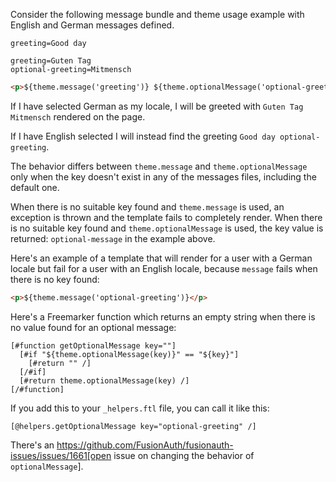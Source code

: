 
Consider the following message bundle and theme usage example with English and German messages defined.

```properties title="English"
greeting=Good day
```

```properties title="German"
greeting=Guten Tag
optional-greeting=Mitmensch
```

```html title="Template"
<p>${theme.message('greeting')} ${theme.optionalMessage('optional-greeting')}</p>
```

If I have selected German as my locale, I will be greeted with `Guten Tag Mitmensch` rendered on the page. 

If I have English selected I will instead find the greeting `Good day optional-greeting`.

The behavior differs between `theme.message` and `theme.optionalMessage` only when the key doesn't exist in any of the messages files, including the default one. 

When there is no suitable key found and `theme.message` is used, an exception is thrown and the template fails to completely render. When there is no suitable key found and `theme.optionalMessage` is used, the key value is returned: `optional-message` in the example above.

Here's an example of a template that will render for a user with a German locale but fail for a user with an English locale, because `message` fails when there is no key found:

```html title="Template Which Will Fail For Users With an English Locale"
<p>${theme.message('optional-greeting')}</p>
```

Here's a Freemarker function which returns an empty string when there is no value found for an optional message:

```freemarker title="Freemarker Function to Return the Empty String When No Value is Found"
[#function getOptionalMessage key=""]
  [#if "${theme.optionalMessage(key)}" == "${key}"]
    [#return "" /]
  [/#if]
  [#return theme.optionalMessage(key) /]
[/#function]
```

If you add this to your `_helpers.ftl` file, you can call it like this:

```freemarker title="Calling getOptionalMessage"
[@helpers.getOptionalMessage key="optional-greeting" /]
```

There's an https://github.com/FusionAuth/fusionauth-issues/issues/1661[open issue on changing the behavior of `optionalMessage`].

